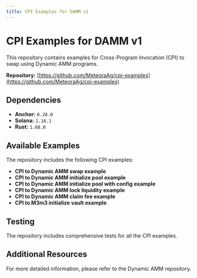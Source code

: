 ```yaml
---
title: CPI Examples for DAMM v1
---
```


# CPI Examples for DAMM v1

This repository contains examples for Cross-Program Invocation (CPI) to swap using Dynamic AMM programs.

**Repository:** [https://github.com/MeteoraAg/cpi-examples](https://github.com/MeteoraAg/cpi-examples)

## Dependencies

- **Anchor:** `0.28.0`
- **Solana:** `1.16.1`
- **Rust:** `1.68.0`

## Available Examples

The repository includes the following CPI examples:

- **CPI to Dynamic AMM swap example**
- **CPI to Dynamic AMM initialize pool example**
- **CPI to Dynamic AMM initialize pool with config example**
- **CPI to Dynamic AMM lock liquidity example**
- **CPI to Dynamic AMM claim fee example**
- **CPI to M3m3 initialize vault example**

## Testing

The repository includes comprehensive tests for all the CPI examples.

## Additional Resources

For more detailed information, please refer to the Dynamic AMM repository. 